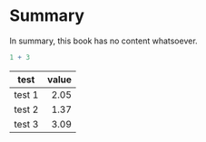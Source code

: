 # Summary

In summary, this book has no content whatsoever.

```r
1 + 3
```

test|value
-----|-----:
test 1|2.05
test 2|1.37
test 3|3.09